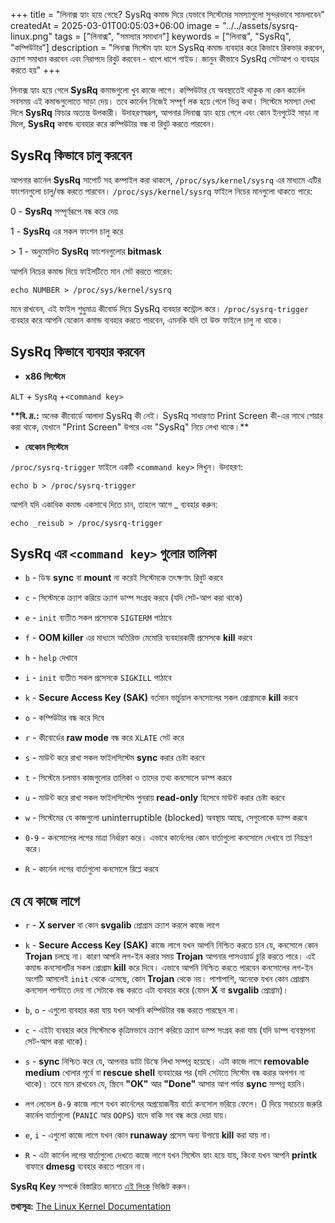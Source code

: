 +++
title = "লিনাক্স হ্যাং হয়ে গেছে? SysRq কমান্ড দিয়ে যেভাবে সিস্টেমের সমস্যাগুলো সুন্দরভাবে সামলাবেন"
createdAt = 2025-03-01T00:05:03+06:00
image = "../../assets/sysrq-linux.png"
tags = ["লিনাক্স", "সমস্যার সমাধান"]
keywords = ["লিনাক্স", "SysRq", "কম্পিউটার"]
description = "লিনাক্স সিস্টেম হ্যাং হলে SysRq কমান্ড ব্যবহার করে কিভাবে রিকভার করবেন, ক্র্যাশ সমাধান করবেন এবং নিরাপদে রিবুট করবেন - ধাপে ধাপে গাইড। জানুন কীভাবে SysRq সেটআপ ও ব্যবহার করতে হয়"
+++

লিনাক্স হ্যাং হয়ে গেলে **SysRq** কমান্ডগুলো খুব কাজে লাগে। কম্পিউটার যে অবস্থাতেই থাকুক না কেন কার্নেল সবসময় এই কমান্ডগুলোতে সাড়া দেয়। তবে কার্নেল নিজেই সম্পূর্ণ লক হয়ে গেলে ভিন্ন কথা। সিস্টেমে সমস্যা দেখা দিলে **SysRq** ফিচার অত্যন্ত উপকারী। উদাহরণস্বরূপ, আপনার লিনাক্স হ্যাং হয়ে গেলে এবং কোন ইনপুটেই সাড়া না দিলে, **SysRq** কমান্ড ব্যবহার করে কম্পিউটার বন্ধ বা রিবুট করতে পারবেন।

## SysRq কিভাবে চালু করবেন

আপনার কার্নেল **SysRq** সাপোর্ট সহ কম্পাইল করা থাকলে, `/proc/sys/kernel/sysrq` এর মাধ্যমে এটির ফাংশনগুলো চালু/বন্ধ করতে পারবেন। `/proc/sys/kernel/sysrq` ফাইলে নিচের মানগুলো থাকতে পারে:

0 - **SysRq** সম্পূর্ণরূপে বন্ধ করে দেয়

1 - **SysRq** এর সকল ফাংশন চালু করে

\> 1 - অনুমোদিত **SysRq** ফাংশনগুলোর **bitmask**

আপনি নিচের কমান্ড দিয়ে ফাইলটিতে মান সেট করতে পারেন:

```shell
echo NUMBER > /proc/sys/kernel/sysrq
```

মনে রাখবেন, এই ফাইল শুধুমাত্র কীবোর্ড দিয়ে SysRq ব্যবহার কন্ট্রোল করে। `/proc/sysrq-trigger` ব্যবহার করে আপনি যেকোন কমান্ড ব্যবহার করতে পারবেন, এমনকি যদি তা উক্ত ফাইলে চালু না থাকে।

## SysRq কিভাবে ব্যবহার করবেন

- **x86 সিস্টেমে**

`ALT` + `SysRq` +`<command key>`

\***\*বি. দ্র.:** অনেক কীবোর্ডে আলাদা SysRq কী নেই। SysRq সাধারণত Print Screen কী-এর সাথে শেয়ার করা থাকে, যেখানে "Print Screen" উপরে এবং "SysRq" নিচে লেখা থাকে।\*\*

- **যেকোন সিস্টেমে**

`/proc/sysrq-trigger` ফাইলে একটি `<command key>` লিখুন। উদাহরণ:

```shell
echo b > /proc/sysrq-trigger
```

আপনি যদি একাধিক কমান্ড একসাথে দিতে চান, তাহলে আগে \_ ব্যবহার করুন:

```shell
echo _reisub > /proc/sysrq-trigger
```

## SysRq এর `<command key>` গুলোর তালিকা

- `b` - ডিস্ক **sync** বা **mount** না করেই সিস্টেমকে তৎক্ষণাৎ রিবুট করবে

- `c` - সিস্টেমকে ক্র্যাশ করিয়ে ক্র্যাশ ডাম্প সংগ্রহ করবে (যদি সেট-আপ করা থাকে)

- `e` - `init` ব্যতীত সকল প্রসেসকে `SIGTERM` পাঠাবে

- `f` - **OOM killer** এর মাধ্যমে অতিরিক্ত মেমোরি ব্যবহারকারী প্রসেসকে **kill** করবে

- `h` - `help` দেখাবে

- `i` - `init` ব্যতীত সকল প্রসেসকে `SIGKILL` পাঠাবে

- `k` - **Secure Access Key (SAK)** বর্তমান ভার্চুয়াল কনসোলের সকল প্রোগ্রামকে **kill** করবে

- `o` - কম্পিউটার বন্ধ করে দিবে

- `r` - কীবোর্ডের **raw mode** বন্ধ করে `XLATE` সেট করে

- `s` - মাউন্ট করে রাখা সকল ফাইলসিস্টেম **sync** করার চেষ্টা করবে

- `t` - সিস্টেমে চলমান কাজগুলোর তালিকা ও তাদের তথ্য কনসোলে ডাম্প করবে

- `u` - মাউন্ট করে রাখা সকল ফাইলসিস্টেম পুনরায় **read-only** হিসেবে মাউন্ট করার চেষ্টা করবে

- `w` - সিস্টেমের যে কাজগুলো uninterruptible (blocked) অবস্থায় আছে, সেগুলোকে ডাম্প করবে

- `0-9` - কনসোলের লগের মাত্রা নির্ধারণ করে। এভাবে কার্নেলের কোন বার্তাগুলো কনসোলে দেখাবে তা নিয়ন্ত্রণ করে।

- `R` - কার্নেল লগের বার্তাগুলো কনসোলে রিপ্লে করবে

## যে যে কাজে লাগে

- `r` - **X server** বা কোন **svgalib** প্রোগ্রাম ক্র্যাশ করলে কাজে লাগে

- `k` - **Secure Access Key (SAK)** কাজে লাগে যখন আপনি নিশ্চিত করতে চান যে, কনসোলে কোন **Trojan** চলছে না। কারণ আপনি লগ-ইন করার সময় **Trojan** আপনার পাসওয়ার্ড চুরি করতে পারে। এই কমান্ড কনসোলটির সকল প্রোগ্রাম **kill** করে দিবে। এভাবে আপনি নিশ্চিত করতে পারবেন কনসোলের লগ-ইন অংশটি আসলেই `init` থেকে এসেছে, কোন **Trojan** থেকে নয়। পাশাপাশি, অনেকে যখন কোন প্রোগ্রাম কনসোল পাল্টাতে দেয় না সেটাকে বন্ধ করতে এটা ব্যবহার করে (যেমন **X** বা **svgalib** প্রোগ্রাম)।

- `b`, `o` - এগুলো ব্যবহার করা যায় যখন আপনি কম্পিউটার বন্ধ করতে পারছেন না।

- `c` - এইটা ব্যবহার করে সিস্টেমকে কৃত্রিমভাবে ক্র্যাশ করিয়ে ক্র্যাশ ডাম্প সংগ্রহ করা যায় (যদি ডাম্প ব্যবস্থাপনা সেট-আপ করা থাকে)।

- `s` - **sync** নিশ্চিত করে যে, আপনার ডাটা ডিস্কে লিখা সম্পন্ন হয়েছে। এটা কাজে লাগে **removable medium** খোলার পূর্বে বা **rescue shell** ব্যবহারের পর (যদি সেটাতে সিস্টেম বন্ধ করার অপশন না থাকে)। তবে মনে রাখবেন যে, স্ক্রিনে **"OK"** আর **"Done"** আসার আগ পর্যন্ত **sync** সম্পন্ন হয়নি।

- লগ লেভেল `0-9` কাজে লাগে যখন কার্নেলের অপ্রয়োজনীয় বার্তা কনসোল ভরিয়ে ফেলে। 0 দিয়ে সবচেয়ে জরুরি কার্নেল বার্তাগুলো (`PANIC` আর `OOPS`) বাদে বাকি সব বন্ধ করে দেয়া যায়।

- `e`, `i` - এগুলো কাজে লাগে যখন কোন **runaway** প্রসেস অন্য উপায়ে **kill** করা যায় না।

- `R` - এটা কার্নেল লগের বার্তাগুলো দেখতে কাজে লাগে যখন সিস্টেম হ্যাং হয়ে যায়, কিংবা যখন আপনি **printk** বাফারে **dmesg** ব্যবহার করতে পারেন না।

**SysRq Key** সম্পর্কে বিস্তারিত জানতে [এই লিংক](https://www.kernel.org/doc/html/latest/admin-guide/sysrq.html) ভিজিট করুন।

**তথ্যসূত্র:** [The Linux Kernel Documentation](https://www.kernel.org/doc/html/latest/admin-guide/sysrq.html)
